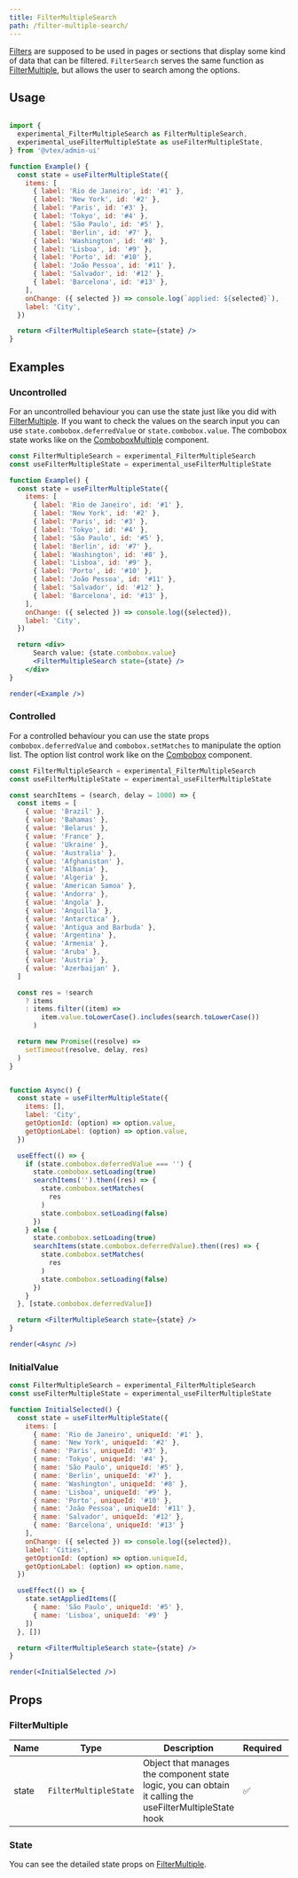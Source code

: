 ```yaml
---
title: FilterMultipleSearch
path: /filter-multiple-search/
---
```


[Filters](/filter/) are supposed to be used in pages or sections that display some kind of data that can be filtered. 
`FilterSearch` serves the same function as [FilterMultiple](/filter-multiple/), but allows the user to search among the options.

## Usage

```jsx

import {
  experimental_FilterMultipleSearch as FilterMultipleSearch,
  experimental_useFilterMultipleState as useFilterMultipleState,
} from '@vtex/admin-ui'

function Example() {
  const state = useFilterMultipleState({
    items: [
      { label: 'Rio de Janeiro', id: '#1' },
      { label: 'New York', id: '#2' },
      { label: 'Paris', id: '#3' },
      { label: 'Tokyo', id: '#4' },
      { label: 'São Paulo', id: '#5' },
      { label: 'Berlin', id: '#7' },
      { label: 'Washington', id: '#8' },
      { label: 'Lisboa', id: '#9' },
      { label: 'Porto', id: '#10' },
      { label: 'João Pessoa', id: '#11' },
      { label: 'Salvador', id: '#12' },
      { label: 'Barcelona', id: '#13' },
    ],
    onChange: ({ selected }) => console.log(`applied: ${selected}`),
    label: 'City',
  })

  return <FilterMultipleSearch state={state} />
}
```

## Examples

### Uncontrolled

For an uncontrolled behaviour you can use the state just like you did with [FilterMultiple](/filter-multiple/). If you want to check the values
on the search input you can use `state.combobox.deferredValue` or `state.combobox.value`. The combobox state works like on the 
[ComboboxMultiple](/combobox/) component.


```jsx noInline
const FilterMultipleSearch = experimental_FilterMultipleSearch
const useFilterMultipleState = experimental_useFilterMultipleState

function Example() {
  const state = useFilterMultipleState({
    items: [
      { label: 'Rio de Janeiro', id: '#1' },
      { label: 'New York', id: '#2' },
      { label: 'Paris', id: '#3' },
      { label: 'Tokyo', id: '#4' },
      { label: 'São Paulo', id: '#5' },
      { label: 'Berlin', id: '#7' },
      { label: 'Washington', id: '#8' },
      { label: 'Lisboa', id: '#9' },
      { label: 'Porto', id: '#10' },
      { label: 'João Pessoa', id: '#11' },
      { label: 'Salvador', id: '#12' },
      { label: 'Barcelona', id: '#13' },
    ],
    onChange: ({ selected }) => console.log({selected}),
    label: 'City',
  })

  return <div>
      Search value: {state.combobox.value}
      <FilterMultipleSearch state={state} />
    </div>
}

render(<Example />)
```

### Controlled

For a controlled behaviour you can use the state props `combobox.deferredValue` and `combobox.setMatches` to manipulate the option list. 
The option list control work like on the [Combobox](/combobox/) component.


```jsx noInline
const FilterMultipleSearch = experimental_FilterMultipleSearch
const useFilterMultipleState = experimental_useFilterMultipleState

const searchItems = (search, delay = 1000) => {
  const items = [
    { value: 'Brazil' },
    { value: 'Bahamas' },
    { value: 'Belarus' },
    { value: 'France' },
    { value: 'Ukraine' },
    { value: 'Australia' },
    { value: 'Afghanistan' },
    { value: 'Albania' },
    { value: 'Algeria' },
    { value: 'American Samoa' },
    { value: 'Andorra' },
    { value: 'Angola' },
    { value: 'Anguilla' },
    { value: 'Antarctica' },
    { value: 'Antigua and Barbuda' },
    { value: 'Argentina' },
    { value: 'Armenia' },
    { value: 'Aruba' },
    { value: 'Austria' },
    { value: 'Azerbaijan' },
  ]

  const res = !search
    ? items
    : items.filter((item) =>
        item.value.toLowerCase().includes(search.toLowerCase())
      )

  return new Promise((resolve) =>
    setTimeout(resolve, delay, res)
  )
}


function Async() {
  const state = useFilterMultipleState({
    items: [],
    label: 'City',
    getOptionId: (option) => option.value,
    getOptionLabel: (option) => option.value,
  })

  useEffect(() => {
    if (state.combobox.deferredValue === '') {
      state.combobox.setLoading(true)
      searchItems('').then((res) => {
        state.combobox.setMatches(
          res
        )
        state.combobox.setLoading(false)
      })
    } else {
      state.combobox.setLoading(true)
      searchItems(state.combobox.deferredValue).then((res) => {
        state.combobox.setMatches(
          res
        )
        state.combobox.setLoading(false)
      })
    }
  }, [state.combobox.deferredValue])

  return <FilterMultipleSearch state={state} />
}

render(<Async />)
```

### InitialValue

```jsx noInline
const FilterMultipleSearch = experimental_FilterMultipleSearch
const useFilterMultipleState = experimental_useFilterMultipleState

function InitialSelected() {
  const state = useFilterMultipleState({
    items: [
      { name: 'Rio de Janeiro', uniqueId: '#1' },
      { name: 'New York', uniqueId: '#2' },
      { name: 'Paris', uniqueId: '#3' },
      { name: 'Tokyo', uniqueId: '#4' },
      { name: 'São Paulo', uniqueId: '#5' },
      { name: 'Berlin', uniqueId: '#7' },
      { name: 'Washington', uniqueId: '#8' },
      { name: 'Lisboa', uniqueId: '#9' },
      { name: 'Porto', uniqueId: '#10' },
      { name: 'João Pessoa', uniqueId: '#11' },
      { name: 'Salvador', uniqueId: '#12' },
      { name: 'Barcelona', uniqueId: '#13' }
    ],
    onChange: ({ selected }) => console.log({selected}),
    label: 'Cities',
    getOptionId: (option) => option.uniqueId,
    getOptionLabel: (option) => option.name,
  })

  useEffect(() => {
    state.setAppliedItems([
      { name: 'São Paulo', uniqueId: '#5' },
      { name: 'Lisboa', uniqueId: '#9' }
    ])
  }, [])

  return <FilterMultipleSearch state={state} />
}

render(<InitialSelected />)
```

## Props

### FilterMultiple

| Name  | Type                  | Description    | Required | Default |
| ----- | --------------------- | -------------- | -------- | ------- |
| state | `FilterMultipleState` | Object that manages the component state logic, you can obtain it calling the useFilterMultipleState hook | ✅       | -       |

### State

You can see the detailed state props on [FilterMultiple](/filter-multiple/).